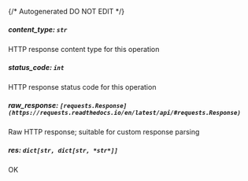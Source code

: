 {/* Autogenerated DO NOT EDIT  */}
##### **content_type:** `str`
HTTP response content type for this operation

##### **status_code:** `int`
HTTP response status code for this operation

##### **raw_response:** `[requests.Response](https://requests.readthedocs.io/en/latest/api/#requests.Response)`
Raw HTTP response; suitable for custom response parsing

##### **res:** `dict[str, dict[str, *str*]]`
OK


